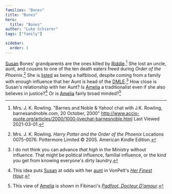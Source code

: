 ```yaml
---
families: "Bones"
title: "Bones"
hero:
  title: "Bones"
author: "Luke Schierer"
tags: ["family"]

sidebar:
  order: 1
---
```


<Family surn={frontmatter.surn} />


[Susan] Bones' grandparents are the ones killed by
[Riddle].[^210301-1] She lost an uncle, aunt, and
cousins to one of the ten death eaters freed during _Order of the
Phoenix_.[^210519-10]  She is [listed][ClassLists] as being a halfblood,
despite coming from a family with enough influence that her Aunt is head of the
[DMLE][Culture].[^210701-1] How close is Susan's relationship with her Aunt?
Is [Amelia][] a traditionalist even if she also believes in justice?[^210701-2]
Or is [Amelia][] fairly broad minded?[^210701-3]

[Susan]: <susan>

[Riddle]: <../riddle/tom_marvolo>

[Amelia]: <amelia_susan>

[ClassLists]: <../../hogwarts/class_lists/>

[Culture]: <../../culture>

[^210701-3]: This view of [Amelia] is shown in Fibinaci's _[Padfoot, Docteur
    D'amour](https://www.fanfiction.net/s/4510080)_.

[^210701-2]: This idea puts [Susan] at odds with her [aunt][Amelia] in VonPelt's _[Her
    Finest Hour](https://www.fanfiction.net/s/13654352/1/Her-Finest-Hour)_.

[^210701-1]: I do not think you can advance *that high* in the Ministry without
    influence.  That might be political influence, familial influence, or the
    kind you get from knowing everyone's dirty laundry.

[^210519-10]: Mrs. J. K. Rowling. _Harry Potter and the Order of the Phoenix_
    Locations 0075-0076. Pottermore Limited © 2005. American Kindle Edition.

[^210301-1]: Mrs. J. K. Rowling. "Barnes and Noble & Yahoo! chat with J.K. Rowling, barnesandnoble.com, 20 October, 2000" http://www.accio-quote.org/articles/2000/1000-livechat-barnesnoble.html Last Viewed 2021-03-01.


